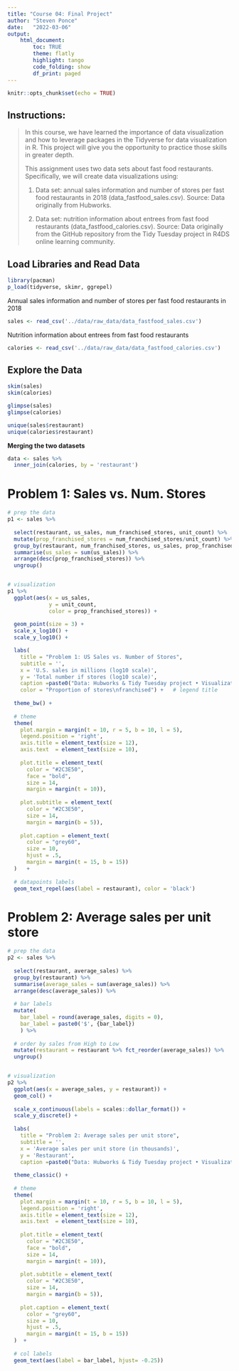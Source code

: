 ```yaml
---
title: "Course 04: Final Project"
author: "Steven Ponce"
date:   "2022-03-06"
output: 
    html_document:
        toc: TRUE
        theme: flatly
        highlight: tango
        code_folding: show
        df_print: paged
---
```


```r
knitr::opts_chunk$set(echo = TRUE)
```

## **Instructions:** 

>In this course, we have learned the importance of data visualization and how to leverage packages in the Tidyverse for data visualization in R. This project will give you the opportunity to practice those skills in greater depth. 
>
>This assignment uses two data sets about fast food restaurants.  Specifically, we will create data visualizations using:
>
>1. Data set: annual sales information and number of stores per fast food restaurants in 2018 (data_fastfood_sales.csv). Source: Data originally from Hubworks. 
>
>2. Data set: nutrition information about entrees from fast food restaurants (data_fastfood_calories.csv). Source: Data originally from the GitHub repository from the Tidy Tuesday project in R4DS online learning community. 

## Load Libraries and Read Data
```r
library(pacman)
p_load(tidyverse, skimr, ggrepel)
```

Annual sales information and number of stores per fast food restaurants in 2018 
```r
sales <- read_csv('../data/raw_data/data_fastfood_sales.csv')
```

Nutrition information about entrees from fast food restaurants
```r
calories <- read_csv('../data/raw_data/data_fastfood_calories.csv')
```

## Explore the Data
```r
skim(sales)
skim(calories)

glimpse(sales)
glimpse(calories)

unique(sales$restaurant)     
unique(calories$restaurant)
```

**Merging the two datasets** 
```r
data <- sales %>% 
  inner_join(calories, by = 'restaurant')
```

# Problem 1: Sales vs. Num. Stores
```r

# prep the data
p1 <- sales %>% 
  
  select(restaurant, us_sales, num_franchised_stores, unit_count) %>% 
  mutate(prop_franchised_stores = num_franchised_stores/unit_count) %>% 
  group_by(restaurant, num_franchised_stores, us_sales, prop_franchised_stores, unit_count) %>%
  summarise(us_sales = sum(us_sales)) %>% 
  arrange(desc(prop_franchised_stores)) %>% 
  ungroup()


# visualization
p1 %>% 
  ggplot(aes(x = us_sales,
             y = unit_count,
             color = prop_franchised_stores)) + 
  
  geom_point(size = 3) + 
  scale_x_log10() +
  scale_y_log10() +

  labs(
    title = "Problem 1: US Sales vs. Number of Stores",
    subtitle = '',
    x = 'U.S. sales in millions (log10 scale)',
    y = 'Total number if stores (log10 scale)',
    caption =paste0("Data: Hubworks & Tidy Tuesday project • Visualization: Steven Ponce (@sponce1)"),
    color = "Proportion of stores\nfranchised") +   # legend title
  
  theme_bw() +
  
  # theme
  theme(
    plot.margin = margin(t = 10, r = 5, b = 10, l = 5),
    legend.position = 'right',
    axis.title = element_text(size = 12),
    axis.text  = element_text(size = 10),
    
    plot.title = element_text(
      color = "#2C3E50",
      face = "bold",
      size = 14,  
      margin = margin(t = 10)),
    
    plot.subtitle = element_text(
      color = "#2C3E50",
      size = 14,  
      margin = margin(b = 5)),
    
    plot.caption = element_text(
      color = "grey60",
      size = 10,
      hjust = .5,
      margin = margin(t = 15, b = 15)) 
  )   +
  
  # datapoints labels
  geom_text_repel(aes(label = restaurant), color = 'black')

``` 

# Problem 2: Average sales per unit store
```r

# prep the data
p2 <- sales %>% 
  
  select(restaurant, average_sales) %>% 
  group_by(restaurant) %>%
  summarise(average_sales = sum(average_sales)) %>% 
  arrange(desc(average_sales)) %>% 
  
  # bar labels
  mutate(
    bar_label = round(average_sales, digits = 0),
    bar_label = paste0('$', {bar_label})
    ) %>% 
  
  # order by sales from High to Low
  mutate(restaurant = restaurant %>% fct_reorder(average_sales)) %>% 
  ungroup()


# visualization  
p2 %>% 
  ggplot(aes(x = average_sales, y = restaurant)) +
  geom_col() +
  
  scale_x_continuous(labels = scales::dollar_format()) +
  scale_y_discrete() +
  
  labs(
    title = "Problem 2: Average sales per unit store",
    subtitle = '',
    x = 'Average sales per unit store (in thousands)',
    y = 'Restaurant',
    caption =paste0("Data: Hubworks & Tidy Tuesday project • Visualization: Steven Ponce (@sponce1)")) +
  
  theme_classic() +
  
  # theme
  theme(
    plot.margin = margin(t = 10, r = 5, b = 10, l = 5),
    legend.position = 'right',
    axis.title = element_text(size = 12),
    axis.text  = element_text(size = 10),
    
    plot.title = element_text(
      color = "#2C3E50",
      face = "bold",
      size = 14,  
      margin = margin(t = 10)),
    
    plot.subtitle = element_text(
      color = "#2C3E50",
      size = 14,  
      margin = margin(b = 5)),
    
    plot.caption = element_text(
      color = "grey60",
      size = 10,
      hjust = .5,
      margin = margin(t = 15, b = 15)) 
  )  +
  
  # col labels
  geom_text(aes(label = bar_label, hjust= -0.25)) 

  
```
 
 